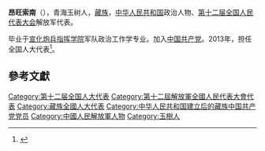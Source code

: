 '''昂旺索南'''（{{bd|1962年||}}），青海玉树人，[[藏族|藏族]]，[[中华人民共和国|中华人民共和国]]政治人物、[[第十二届全国人民代表大会|第十二届全国人民代表大会]]解放军代表。

毕业于[[宣化炮兵指挥学院|宣化炮兵指挥学院]]军队政治工作学专业。加入[[中国共产党|中国共产党]]。2013年，担任全国人大代表<ref>{{cite news|title=全国人大代表信息-昂旺索南|url= http://210.82.31.1:8084/delegate/viewDelegate.action?dbid=122893|accessdate=2013-04-05|newspaper=全国人大网}}{{Dead link|date=2020年1月 |bot=InternetArchiveBot |fix-attempted=yes }}</ref>。

==參考文獻==
{{reflist}}

{{中华人民共和国政治人物小作品}}
{{DEFAULTSORT:A昂}}
[[Category:第十二届全国人大代表|Category:第十二届全国人大代表]]
[[Category:第十二屆解放軍全國人民代表大會代表|Category:第十二屆解放軍全國人民代表大會代表]]
[[Category:藏族全國人大代表|Category:藏族全國人大代表]]
[[Category:中华人民共和国建立后的藏族中国共产党党员|Category:中华人民共和国建立后的藏族中国共产党党员]]
[[Category:中國人民解放軍人物|Category:中國人民解放軍人物]]
[[Category:玉樹人|Category:玉樹人]]